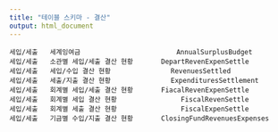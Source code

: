 ```yaml
---
title: "테이블 스키마 - 결산"
output: html_document
---
```


```{}
세입/세출	세계잉여금                        AnnualSurplusBudget
세입/세출	소관별 세입/세출 결산 현황	      DepartRevenExpenSettle
세입/세출	세입/수입 결산 현황	              RevenuesSettled
세입/세출	세출/지출 결산 현황	              ExpendituresSettlement
세입/세출	회계별 세입/세출 결산 현황	      FiacalRevenExpenSettle
세입/세출	회계별 세입 결산 현황	            FiscalRevenSettle
세입/세출	회계별 세출 결산 현황	            FiscalExpenSettle
세입/세출	기금별 수입/지출 결산 현황	      ClosingFundRevenuesExpenses
```

